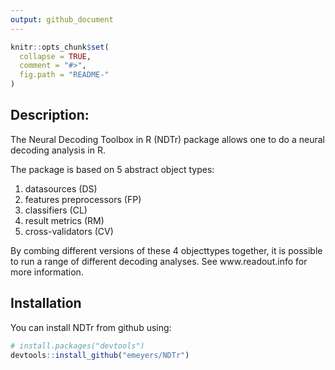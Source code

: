```yaml
---
output: github_document
---
```


<!-- README.md is generated from README.Rmd. Please edit that file -->

```r
knitr::opts_chunk$set(
  collapse = TRUE,
  comment = "#>",
  fig.path = "README-"
)
```


<p>


## Description:

The Neural Decoding Toolbox in R (NDTr) package allows one to do a neural
decoding analysis in R.

The package is based on 5 abstract object types: 

1. datasources (DS)
2. features preprocessors (FP)
3. classifiers (CL)
4. result metrics (RM) 
5. cross-validators (CV)


By combing different versions of these 4 objecttypes together, it is possible to
run a range of different decoding analyses. See www.readout.info for more
information.


## Installation

You can install NDTr from github using:

```r
# install.packages("devtools")
devtools::install_github("emeyers/NDTr")
```

